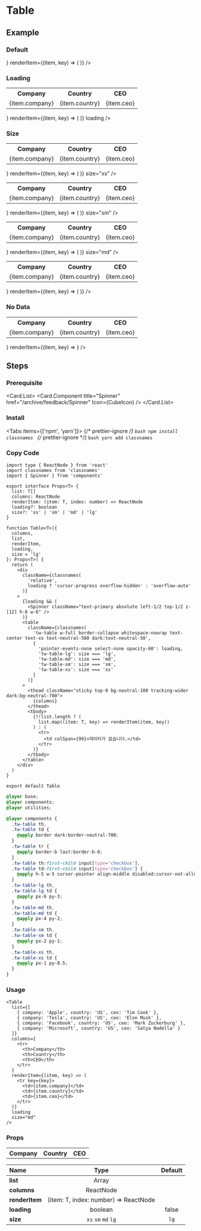 
<BackTop />

# Table

## Example

### Default

<div className="mt-4">
  <Table
    list={[
      { company: 'Apple', country: 'US', ceo: 'Tim Cook' },
      { company: 'Tesla', country: 'US', ceo: 'Elon Musk' },
      { company: 'Facebook', country: 'US', ceo: 'Mark Zuckerburg' },
      { company: 'Microsoft', country: 'US', ceo: 'Satya Nadella' }
    ]}
    columns={
      <tr>
        <th>Company</th>
        <th>Country</th>
        <th>CEO</th>
      </tr>
    }
    renderItem={(item, key) => (
      <tr key={key}>
        <td>{item.company}</td>
        <td>{item.country}</td>
        <td>{item.ceo}</td>
      </tr>
    )}
  />
</div>

### Loading

<div className="mt-4">
  <Table
    list={[
      { company: 'Apple', country: 'US', ceo: 'Tim Cook' },
      { company: 'Tesla', country: 'US', ceo: 'Elon Musk' },
      { company: 'Facebook', country: 'US', ceo: 'Mark Zuckerburg' },
      { company: 'Microsoft', country: 'US', ceo: 'Satya Nadella' }
    ]}
    columns={
      <tr>
        <th>Company</th>
        <th>Country</th>
        <th>CEO</th>
      </tr>
    }
    renderItem={(item, key) => (
      <tr key={key}>
        <td>{item.company}</td>
        <td>{item.country}</td>
        <td>{item.ceo}</td>
      </tr>
    )}
    loading
  />
</div>

### Size

<div className="mt-4 space-y-4">
  <Table
    list={[
      { company: 'Apple', country: 'US', ceo: 'Tim Cook' },
      { company: 'Tesla', country: 'US', ceo: 'Elon Musk' },
      { company: 'Facebook', country: 'US', ceo: 'Mark Zuckerburg' },
      { company: 'Microsoft', country: 'US', ceo: 'Satya Nadella' }
    ]}
    columns={
      <tr>
        <th>Company</th>
        <th>Country</th>
        <th>CEO</th>
      </tr>
    }
    renderItem={(item, key) => (
      <tr key={key}>
        <td>{item.company}</td>
        <td>{item.country}</td>
        <td>{item.ceo}</td>
      </tr>
    )}
    size="xs"
  />
  <Table
    list={[
      { company: 'Apple', country: 'US', ceo: 'Tim Cook' },
      { company: 'Tesla', country: 'US', ceo: 'Elon Musk' },
      { company: 'Facebook', country: 'US', ceo: 'Mark Zuckerburg' },
      { company: 'Microsoft', country: 'US', ceo: 'Satya Nadella' }
    ]}
    columns={
      <tr>
        <th>Company</th>
        <th>Country</th>
        <th>CEO</th>
      </tr>
    }
    renderItem={(item, key) => (
      <tr key={key}>
        <td>{item.company}</td>
        <td>{item.country}</td>
        <td>{item.ceo}</td>
      </tr>
    )}
    size="sm"
  />
  <Table
    list={[
      { company: 'Apple', country: 'US', ceo: 'Tim Cook' },
      { company: 'Tesla', country: 'US', ceo: 'Elon Musk' },
      { company: 'Facebook', country: 'US', ceo: 'Mark Zuckerburg' },
      { company: 'Microsoft', country: 'US', ceo: 'Satya Nadella' }
    ]}
    columns={
      <tr>
        <th>Company</th>
        <th>Country</th>
        <th>CEO</th>
      </tr>
    }
    renderItem={(item, key) => (
      <tr key={key}>
        <td>{item.company}</td>
        <td>{item.country}</td>
        <td>{item.ceo}</td>
      </tr>
    )}
    size="md"
  />
  <Table
    list={[
      { company: 'Apple', country: 'US', ceo: 'Tim Cook' },
      { company: 'Tesla', country: 'US', ceo: 'Elon Musk' },
      { company: 'Facebook', country: 'US', ceo: 'Mark Zuckerburg' },
      { company: 'Microsoft', country: 'US', ceo: 'Satya Nadella' }
    ]}
    columns={
      <tr>
        <th>Company</th>
        <th>Country</th>
        <th>CEO</th>
      </tr>
    }
    renderItem={(item, key) => (
      <tr key={key}>
        <td>{item.company}</td>
        <td>{item.country}</td>
        <td>{item.ceo}</td>
      </tr>
    )}
  />
</div>

### No Data

<div className="mt-4">
  <Table
    list={[]}
    columns={
      <tr>
        <th>Company</th>
        <th>Country</th>
        <th>CEO</th>
      </tr>
    }
    renderItem={(item, key) => <tr key={key}></tr>}
  />
</div>

## Steps

<div className="steps">

### Prerequisite

<Card.List>
  <Card.Component
    title="Spinner"
    href="/archive/feedback/Spinner"
    Icon={CubeIcon}
  />
</Card.List>

### Install

<Tabs items={['npm', 'yarn']}>
  {/* prettier-ignore */}
  <Tab>
    ```bash
    npm install classnames
    ```
    </Tab>
  {/* prettier-ignore */}
  <Tab>
    ```bash
    yarn add classnames
    ```
</Tab>
</Tabs>

### Copy Code

```tsx filename="components/Table/index.tsx"
import type { ReactNode } from 'react'
import classnames from 'classnames'
import { Spinner } from 'components'

export interface Props<T> {
  list: T[]
  columns: ReactNode
  renderItem: (item: T, index: number) => ReactNode
  loading?: boolean
  size?: 'xs' | 'sm' | 'md' | 'lg'
}

function Table<T>({
  columns,
  list,
  renderItem,
  loading,
  size = 'lg'
}: Props<T>) {
  return (
    <div
      className={classnames(
        'relative',
        loading ? 'cursor-progress overflow-hidden' : 'overflow-auto'
      )}
    >
      {loading && (
        <Spinner className="text-primary absolute left-1/2 top-1/2 z-[12] h-6 w-6" />
      )}
      <table
        className={classnames(
          'tw-table w-full border-collapse whitespace-nowrap text-center text-xs text-neutral-500 dark:text-neutral-50',
          {
            'pointer-events-none select-none opacity-60': loading,
            'tw-table-lg': size === 'lg',
            'tw-table-md': size === 'md',
            'tw-table-sm': size === 'sm',
            'tw-table-xs': size === 'xs'
          }
        )}
      >
        <thead className="sticky top-0 bg-neutral-100 tracking-wider dark:bg-neutral-700">
          {columns}
        </thead>
        <tbody>
          {!!list.length ? (
            list.map((item: T, key) => renderItem(item, key))
          ) : (
            <tr>
              <td colSpan={99}>데이터가 없습니다.</td>
            </tr>
          )}
        </tbody>
      </table>
    </div>
  )
}

export default Table
```

```css filename="styles/global.css"
@layer base;
@layer components;
@layer utilities;

@layer components {
  .tw-table th,
  .tw-table td {
    @apply border dark:border-neutral-700;
  }
  .tw-table tr {
    @apply border-b last:border-b-0;
  }
  .tw-table th:first-child input[type='checkbox'],
  .tw-table td:first-child input[type='checkbox'] {
    @apply h-5 w-5 cursor-pointer align-middle disabled:cursor-not-allowed;
  }
  .tw-table-lg th,
  .tw-table-lg td {
    @apply px-6 py-3;
  }
  .tw-table-md th,
  .tw-table-md td {
    @apply px-4 py-2;
  }
  .tw-table-sm th,
  .tw-table-sm td {
    @apply px-2 py-1;
  }
  .tw-table-xs th,
  .tw-table-xs td {
    @apply px-1 py-0.5;
  }
}
```

### Usage

```tsx
<Table
  list={[
    { company: 'Apple', country: 'US', ceo: 'Tim Cook' },
    { company: 'Tesla', country: 'US', ceo: 'Elon Musk' },
    { company: 'Facebook', country: 'US', ceo: 'Mark Zuckerburg' },
    { company: 'Microsoft', country: 'US', ceo: 'Satya Nadella' }
  ]}
  columns={
    <tr>
      <th>Company</th>
      <th>Country</th>
      <th>CEO</th>
    </tr>
  }
  renderItem={(item, key) => (
    <tr key={key}>
      <td>{item.company}</td>
      <td>{item.country}</td>
      <td>{item.ceo}</td>
    </tr>
  )}
  loading
  size="md"
/>
```

</div>

### Props

| Name                       |                 Type                  | Default |
| :------------------------- | :-----------------------------------: | :-----: |
| **list**<Required />       |                 Array                 |         |
| **columns**<Required />    |               ReactNode               |         |
| **renderItem**<Required /> | (item: T, index: number) => ReactNode |         |
| **loading**                |                boolean                |  false  |
| **size**                   |          `xs` `sm` `md` `lg`          |  `lg`   |

<Comment />
